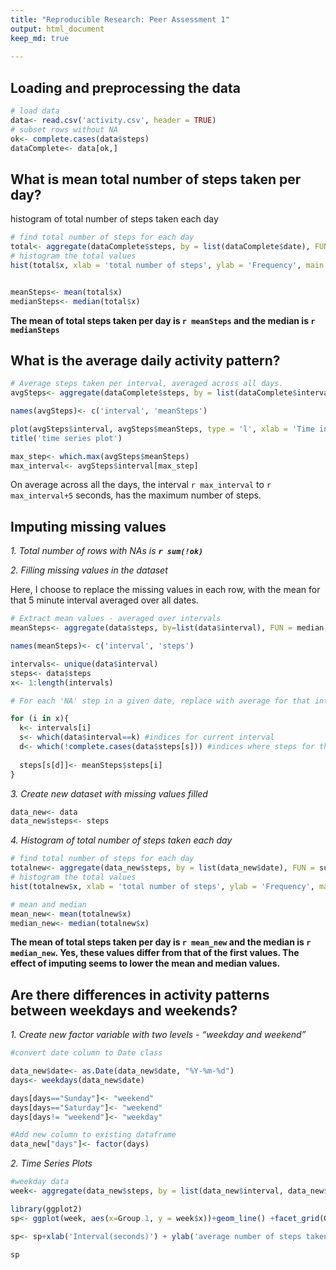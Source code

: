 ```yaml
---
title: "Reproducible Research: Peer Assessment 1"
output: html_document
keep_md: true
    
---
```



## Loading and preprocessing the data

```r
# load data
data<- read.csv('activity.csv', header = TRUE)
# subset rows without NA
ok<- complete.cases(data$steps)
dataComplete<- data[ok,]
```

## What is mean total number of steps taken per day?
histogram of total number of steps taken each day
```r
# find total number of steps for each day
total<- aggregate(dataComplete$steps, by = list(dataComplete$date), FUN = sum)
# histogram the total values
hist(total$x, xlab = 'total number of steps', ylab = 'Frequency', main = paste("Histogram of total number of steps per day"))


meanSteps<- mean(total$x)
medianSteps<- median(total$x)
```

**The mean of total steps taken per day is `r meanSteps` and the median is `r medianSteps`**

## What is the average daily activity pattern?
```r
# Average steps taken per interval, averaged across all days.
avgSteps<- aggregate(dataComplete$steps, by = list(dataComplete$interval), FUN = mean)

names(avgSteps)<- c('interval', 'meanSteps')

plot(avgSteps$interval, avgSteps$meanSteps, type = 'l', xlab = 'Time interval (seconds)', ylab = 'Average steps across all days')
title('time series plot')

max_step<- which.max(avgSteps$meanSteps)
max_interval<- avgSteps$interval[max_step]
```

On average across all the days, the interval `r max_interval` to `r max_interval+5` seconds, has the maximum number of steps.


## Imputing missing values

*1. Total number of rows with NAs is **`r sum(!ok)`** *

*2. Filling missing values in the dataset *

Here, I choose to replace the missing values in each row, with the mean for that 5 minute interval averaged over all dates. 

```r
# Extract mean values - averaged over intervals
meanSteps<- aggregate(data$steps, by=list(data$interval), FUN = median, na.rm = TRUE)

names(meanSteps)<- c('interval', 'steps')

intervals<- unique(data$interval)
steps<- data$steps
x<- 1:length(intervals)

# For each 'NA' step in a given date, replace with average for that interval

for (i in x){  
  k<- intervals[i]
  s<- which(data$interval==k) #indices for current interval
  d<- which(!complete.cases(data$steps[s])) #indices where steps for this interval is NA
  
  steps[s[d]]<- meanSteps$steps[i]
}
```

*3. Create new dataset with missing values filled *


```r
data_new<- data
data_new$steps<- steps
```

*4. Histogram of total number of steps taken each day *

```r
# find total number of steps for each day
totalnew<- aggregate(data_new$steps, by = list(data_new$date), FUN = sum)
# histogram the total values
hist(totalnew$x, xlab = 'total number of steps', ylab = 'Frequency', main = paste("Histogram of total number of steps per day"))

# mean and median
mean_new<- mean(totalnew$x)
median_new<- median(totalnew$x)
```

**The mean of total steps taken per day is `r mean_new` and the median is `r median_new`. Yes, these values differ from that of the first values. The effect of imputing seems to lower the mean and median values.**





## Are there differences in activity patterns between weekdays and weekends?

*1. Create new factor variable with two levels - "weekday and weekend" *

```r
#convert date column to Date class

data_new$date<- as.Date(data_new$date, "%Y-%m-%d")
days<- weekdays(data_new$date)

days[days=="Sunday"]<- "weekend"
days[days=="Saturday"]<- "weekend"
days[days!= "weekend"]<- "weekday"

#Add new column to existing dataframe
data_new["days"]<- factor(days)

```

*2. Time Series Plots *

```r

#weekday data
week<- aggregate(data_new$steps, by = list(data_new$interval, data_new$days), FUN = mean) 

library(ggplot2)
sp<- ggplot(week, aes(x=Group.1, y = week$x))+geom_line() +facet_grid(Group.2 ~ .)

sp<- sp+xlab('Interval(seconds)') + ylab('average number of steps taken')

sp



```

